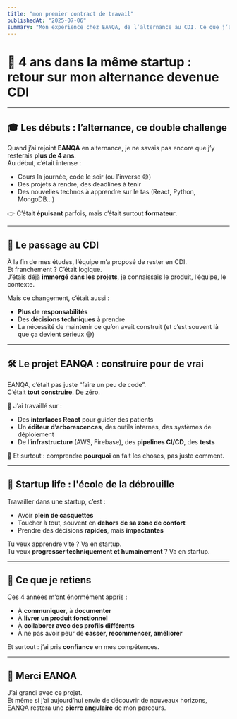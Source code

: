 ```yaml
---
title: "mon premier contract de travail"
publishedAt: "2025-07-06"
summary: "Mon expérience chez EANQA, de l’alternance au CDI. Ce que j’ai appris, les défis du quotidien, et pourquoi une startup peut être une école incroyable."
---
```


# 🚀 4 ans dans la même startup : retour sur mon alternance devenue CDI

---

## 🎓 Les débuts : l’alternance, ce double challenge

Quand j’ai rejoint **EANQA** en alternance, je ne savais pas encore que j’y resterais **plus de 4 ans**.  
Au début, c’était intense :

- Cours la journée, code le soir (ou l’inverse 😅)
- Des projets à rendre, des deadlines à tenir
- Des nouvelles technos à apprendre sur le tas (React, Python, MongoDB…)

👉 C’était **épuisant** parfois, mais c’était surtout **formateur**.

---

## 💼 Le passage au CDI

À la fin de mes études, l’équipe m’a proposé de rester en CDI.  
Et franchement ? C’était logique.  
J’étais déjà **immergé dans les projets**, je connaissais le produit, l’équipe, le contexte.

Mais ce changement, c’était aussi :

- **Plus de responsabilités**
- Des **décisions techniques** à prendre
- La nécessité de maintenir ce qu’on avait construit (et c’est souvent là que ça devient sérieux 😅)

---

## 🛠 Le projet EANQA : construire pour de vrai

EANQA, c’était pas juste “faire un peu de code”.  
C’était **tout construire**. De zéro.

🔧 J’ai travaillé sur :

- Des **interfaces React** pour guider des patients
- Un **éditeur d’arborescences**, des outils internes, des systèmes de déploiement
- De l’**infrastructure** (AWS, Firebase), des **pipelines CI/CD**, des **tests**

🧠 Et surtout : comprendre **pourquoi** on fait les choses, pas juste comment.

---

## 🌱 Startup life : l'école de la débrouille

Travailler dans une startup, c’est :

- Avoir **plein de casquettes**
- Toucher à tout, souvent en **dehors de sa zone de confort**
- Prendre des décisions **rapides**, mais **impactantes**

Tu veux apprendre vite ? Va en startup.  
Tu veux **progresser techniquement et humainement** ? Va en startup.

---

## 🤝 Ce que je retiens

Ces 4 années m’ont énormément appris :

- À **communiquer**, à **documenter**
- À **livrer un produit fonctionnel**
- À **collaborer avec des profils différents**
- À ne pas avoir peur de **casser, recommencer, améliorer**

Et surtout : j’ai pris **confiance** en mes compétences.

---

## 🙏 Merci EANQA

J’ai grandi avec ce projet.  
Et même si j’ai aujourd’hui envie de découvrir de nouveaux horizons, EANQA restera une **pierre angulaire** de mon parcours.
